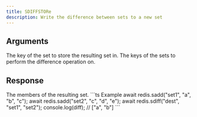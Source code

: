 ```yaml
---
title: SDIFFSTORe
description: Write the difference between sets to a new set
---
```


## Arguments

<ParamField body="destination" type="string" required>
  The key of the set to store the resulting set in.
</ParamField>


<ParamField body="keys" type="...string[]" required>
  The keys of the sets to perform the difference operation on.
</ParamField>


## Response

<ResponseField type="TValue[]" required>
  The members of the resulting set.
</ResponseField>

<RequestExample>
```ts Example 
await redis.sadd("set1", "a", "b", "c"); 
await redis.sadd("set2", "c", "d", "e"); 
await redis.sdiff("dest", "set1", "set2");
console.log(diff); // ["a", "b"]
```

</RequestExample>
